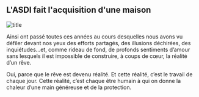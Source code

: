 ## L'ASDI fait l'acquisition d'une maison

![title](https://www.asdi-org.qc.ca/SQDI-petit.jpg)

Ainsi ont passé toutes ces années au cours desquelles nous avons vu défiler devant nos yeux des efforts partagés, des illusions déchirées, des inquiétudes…et, comme rideau de fond, de profonds sentiments d’amour sans lesquels il est impossible de construire, à coups de cœur, la réalité d’un rêve.

Oui, parce que le rêve est devenu réalité. Et cette réalité, c’est le travail de chaque jour. Cette réalité, c’est chaque être humain à qui on donne la chaleur d’une main généreuse et de la protection.
